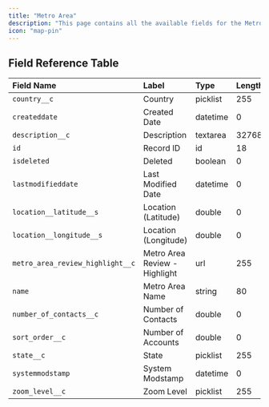 ```yaml
---
title: "Metro Area"
description: "This page contains all the available fields for the Metro Area object in the Dakota system."
icon: "map-pin"
---
```


## Field Reference Table

| Field Name | Label | Type | Length |
|:-----------|:------|:-----|:-------|
| `country__c` | Country | picklist | 255 |
| `createddate` | Created Date | datetime | 0 |
| `description__c` | Description | textarea | 32768 |
| `id` | Record ID | id | 18 |
| `isdeleted` | Deleted | boolean | 0 |
| `lastmodifieddate` | Last Modified Date | datetime | 0 |
| `location__latitude__s` | Location (Latitude) | double | 0 |
| `location__longitude__s` | Location (Longitude) | double | 0 |
| `metro_area_review_highlight__c` | Metro Area Review - Highlight | url | 255 |
| `name` | Metro Area Name | string | 80 |
| `number_of_contacts__c` | Number of Contacts | double | 0 |
| `sort_order__c` | Number of Accounts | double | 0 |
| `state__c` | State | picklist | 255 |
| `systemmodstamp` | System Modstamp | datetime | 0 |
| `zoom_level__c` | Zoom Level | picklist | 255 | 
